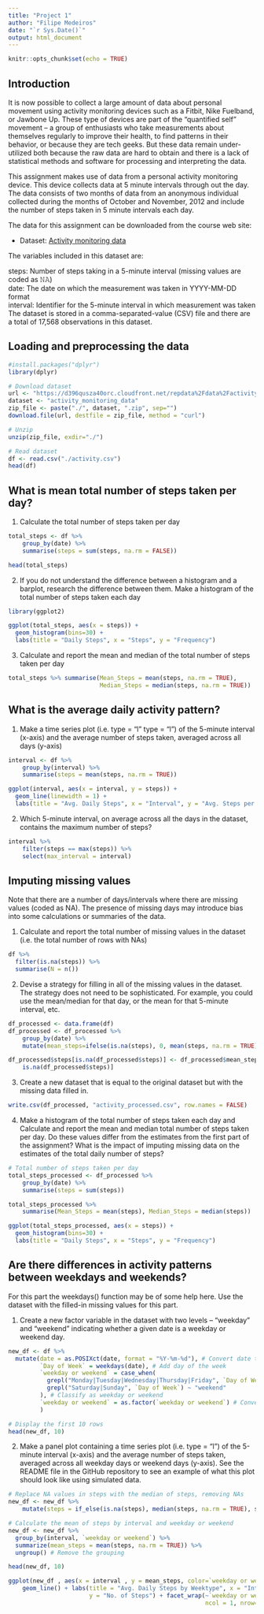 ```yaml
---
title: "Project 1"
author: "Filipe Medeiros"
date: "`r Sys.Date()`"
output: html_document
---
```


```r
knitr::opts_chunk$set(echo = TRUE)
```

## Introduction
It is now possible to collect a large amount of data about personal movement using activity monitoring devices such as a Fitbit, Nike Fuelband, or Jawbone Up. These type of devices are part of the “quantified self” movement – a group of enthusiasts who take measurements about themselves regularly to improve their health, to find patterns in their behavior, or because they are tech geeks. But these data remain under-utilized both because the raw data are hard to obtain and there is a lack of statistical methods and software for processing and interpreting the data.

This assignment makes use of data from a personal activity monitoring device. This device collects data at 5 minute intervals through out the day. The data consists of two months of data from an anonymous individual collected during the months of October and November, 2012 and include the number of steps taken in 5 minute intervals each day.

The data for this assignment can be downloaded from the course web site:

* Dataset: [Activity monitoring data](https://d396qusza40orc.cloudfront.net/repdata%2Fdata%2Factivity.zip) 

The variables included in this dataset are:

steps: Number of steps taking in a 5-minute interval (missing values are coded as 𝙽𝙰) </br>
date: The date on which the measurement was taken in YYYY-MM-DD format </br>
interval: Identifier for the 5-minute interval in which measurement was taken </br>
The dataset is stored in a comma-separated-value (CSV) file and there are a total of 17,568 observations in this dataset. 


## Loading and preprocessing the data

```r
#install.packages("dplyr")
library(dplyr)

# Download dataset
url <- "https://d396qusza40orc.cloudfront.net/repdata%2Fdata%2Factivity.zip"
dataset <- "activity_monitoring_data"
zip_file <- paste("./", dataset, ".zip", sep="")
download.file(url, destfile = zip_file, method = "curl")

# Unzip
unzip(zip_file, exdir="./")
```

```r
# Read dataset
df <- read.csv("./activity.csv")
head(df)
```

## What is mean total number of steps taken per day?

1. Calculate the total number of steps taken per day
```r
total_steps <- df %>% 
    group_by(date) %>% 
    summarise(steps = sum(steps, na.rm = FALSE))

head(total_steps)
```
2. If you do not understand the difference between a histogram and a barplot, 
research the difference between them. Make a histogram of the total number of 
steps taken each day

```r
library(ggplot2)

ggplot(total_steps, aes(x = steps)) +
  geom_histogram(bins=30) +
  labs(title = "Daily Steps", x = "Steps", y = "Frequency")
```

3. Calculate and report the mean and median of the total number of steps taken 
per day

```r
total_steps %>% summarise(Mean_Steps = mean(steps, na.rm = TRUE),
                          Median_Steps = median(steps, na.rm = TRUE))
```

## What is the average daily activity pattern?

1. Make a time series plot (i.e. type = "l" type = "l") of the 5-minute interval
(x-axis) and the average number of steps taken, averaged across all days 
(y-axis)


```r
interval <- df %>% 
    group_by(interval) %>% 
    summarise(steps = mean(steps, na.rm = TRUE))

ggplot(interval, aes(x = interval, y = steps)) +
  geom_line(linewidth = 1) +
  labs(title = "Avg. Daily Steps", x = "Interval", y = "Avg. Steps per day")
```


2. Which 5-minute interval, on average across all the days in the dataset, 
contains the maximum number of steps?

```r
interval %>% 
    filter(steps == max(steps)) %>% 
    select(max_interval = interval)
```

## Imputing missing values

Note that there are a number of days/intervals where there are missing values 
(coded as NA). The presence of missing days may introduce bias into some 
calculations or summaries of the data.


1. Calculate and report the total number of missing values in the dataset 
(i.e. the total number of rows with NAs)

```r
df %>%
  filter(is.na(steps)) %>%
  summarise(N = n())
```

2. Devise a strategy for filling in all of the missing values in the dataset. 
The strategy does not need to be sophisticated. For example, you could use the 
mean/median for that day, or the mean for that 5-minute interval, etc.
```r
df_processed <- data.frame(df)
df_processed <- df_processed %>% 
    group_by(date) %>% 
    mutate(mean_steps=ifelse(is.na(steps), 0, mean(steps, na.rm = TRUE)))

df_processed$steps[is.na(df_processed$steps)] <- df_processed$mean_steps[
    is.na(df_processed$steps)]
```


3. Create a new dataset that is equal to the original dataset but with the 
missing data filled in.
```r
write.csv(df_processed, "activity_processed.csv", row.names = FALSE)
```

4. Make a histogram of the total number of steps taken each day and Calculate 
and report the mean and median total number of steps taken per day. Do these 
values differ from the estimates from the first part of the assignment? What is 
the impact of imputing missing data on the estimates of the total daily number 
of steps?
```r
# Total number of steps taken per day
total_steps_processed <- df_processed %>% 
    group_by(date) %>% 
    summarise(steps = sum(steps))

total_steps_processed %>% 
    summarise(Mean_Steps = mean(steps), Median_Steps = median(steps))
```

```r
ggplot(total_steps_processed, aes(x = steps)) +
  geom_histogram(bins=30) +
  labs(title = "Daily Steps", x = "Steps", y = "Frequency")
```

## Are there differences in activity patterns between weekdays and weekends?

For this part the weekdays() function may be of some help here. Use the dataset 
with the filled-in missing values for this part.


1. Create a new factor variable in the dataset with two levels – “weekday” and 
“weekend” indicating whether a given date is a weekday or weekend day.

```r
new_df <- df %>%
  mutate(date = as.POSIXct(date, format = "%Y-%m-%d"), # Convert date to POSIXct
         `Day of Week` = weekdays(date), # Add day of the week
         `weekday or weekend` = case_when(
           grepl("Monday|Tuesday|Wednesday|Thursday|Friday", `Day of Week`) ~ "weekday",
           grepl("Saturday|Sunday", `Day of Week`) ~ "weekend"
         ), # Classify as weekday or weekend
         `weekday or weekend` = as.factor(`weekday or weekend`) # Convert to factor
         )

# Display the first 10 rows
head(new_df, 10)
```

2. Make a panel plot containing a time series plot (i.e. type = "l") of the 
5-minute interval (x-axis) and the average number of steps taken, averaged 
across all weekday days or weekend days (y-axis). See the README file in the 
GitHub repository to see an example of what this plot should look like using 
simulated data.
```r
# Replace NA values in steps with the median of steps, removing NAs
new_df <- new_df %>% 
    mutate(steps = if_else(is.na(steps), median(steps, na.rm = TRUE), steps))

# Calculate the mean of steps by interval and weekday or weekend
new_df <- new_df %>%
  group_by(interval, `weekday or weekend`) %>%
  summarize(mean_steps = mean(steps, na.rm = TRUE)) %>%
  ungroup() # Remove the grouping

head(new_df, 10)
```

```r
ggplot(new_df , aes(x = interval , y = mean_steps, color=`weekday or weekend`)) + 
    geom_line() + labs(title = "Avg. Daily Steps by Weektype", x = "Interval", 
                       y = "No. of Steps") + facet_wrap(~`weekday or weekend`, 
                                                        ncol = 1, nrow=2)
```























